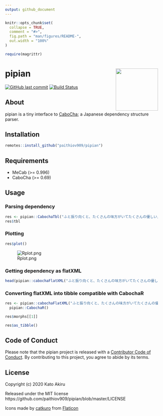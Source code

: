 ```yaml
---
output: github_document
---
```


<!-- README.md is generated from README.Rmd. Please edit that file -->

```r
knitr::opts_chunk$set(
  collapse = TRUE,
  comment = "#>",
  fig.path = "man/figures/README-",
  out.width = "100%"
)

require(magrittr)
```

# pipian <a href='https://paithiov909.github.io/pipian'><img src='man/figures/logo.png' align="right" height="139" /></a>

<!-- badges: start -->

[![GitHub last commit](https://img.shields.io/github/last-commit/paithiov909/pipian)](#)
[![Build Status](https://travis-ci.com/paithiov909/pipian.svg?branch=master)](https://travis-ci.com/paithiov909/pipian)

<!-- badges: end -->

## About

pipian is a tiny interface to [CaboCha](https://taku910.github.io/cabocha/); a Japanese dependency structure parser.

## Installation

``` R
remotes::install_github("paithiov909/pipian")
```

## Requirements

- MeCab (>= 0.996)
- CaboCha (>= 0.69)

## Usage

### Parsing dependency

```r
res <- pipian::CabochaTbl("ふと振り向くと、たくさんの味方がいてたくさんの優しい人間がいることを、わざわざ自分の誕生日が来ないと気付けない自分を奮い立たせながらも、毎日こんな、湖のようななんの引っ掛かりもない、落ちつき倒し、音一つも感じさせない人間でいれる方に憧れを持てたとある25歳の眩しき朝のことでした")
res$tbl
```

### Plotting

``` R
res$plot()
```

![Rplot.png](https://qiita-image-store.s3.amazonaws.com/0/228173/60b9dc99-954e-82a0-b428-9dba6ffd0520.png)

### Getting dependency as flatXML

```r
head(pipian::cabochaFlatXML("ふと振り向くと、たくさんの味方がいてたくさんの優しい人間がいることを、わざわざ自分の誕生日が来ないと気付けない自分を奮い立たせながらも、毎日こんな、湖のようななんの引っ掛かりもない、落ちつき倒し、音一つも感じさせない人間でいれる方に憧れを持てたとある25歳の眩しき朝のことでした"))
```

### Converting flatXML into tibble compatible with CabochaR 

```r
res <- pipian::cabochaFlatXML("ふと振り向くと、たくさんの味方がいてたくさんの優しい人間がいることを、わざわざ自分の誕生日が来ないと気付けない自分を奮い立たせながらも、毎日こんな、湖のようななんの引っ掛かりもない、落ちつき倒し、音一つも感じさせない人間でいれる方に憧れを持てたとある25歳の眩しき朝のことでした") %>%
  pipian::CabochaR()
```

```r
res$morphs[[1]]
```

```r
res$as_tibble()
```

## Code of Conduct

Please note that the pipian project is released with a [Contributor Code of Conduct](https://paithiov909.github.io/pipian/CODE_OF_CONDUCT.html). By contributing to this project, you agree to abide by its terms.

## License

Copyright (c) 2020 Kato Akiru

Released under the MIT license https://github.com/paithiov909/pipian/blob/master/LICENSE

Icons made by [catkuro](https://www.flaticon.com/authors/catkuro) from [Flaticon](https://www.flaticon.com/)
